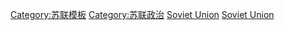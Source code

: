 <!---
For consistency, the name of this and similar categories use country/continent/regional names rather than adjectives or adjectivals, as some of these adjectives and adjectivals are less than straightforward (see [[List_of_adjectival_forms_of_place_names|List of adjectival forms of place names]]).
---->
{{template category
|type  = navbox
|topic = 
}}
[[Category:苏联模板|Category:苏联模板]]
[[Category:苏联政治|Category:苏联政治]]
[[Category:欧洲各国政治模板|Soviet Union]]
[[Category:亚洲各国政治模板|Soviet Union]]